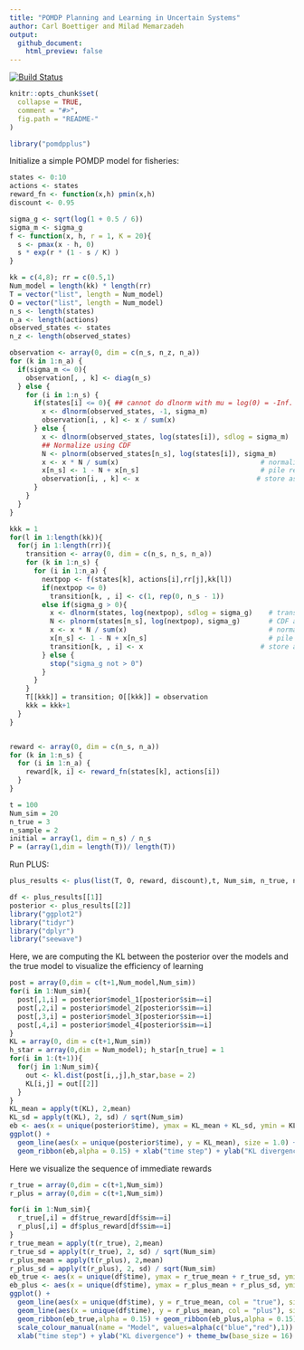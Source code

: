 ```yaml
---
title: "POMDP Planning and Learning in Uncertain Systems"
author: Carl Boettiger and Milad Memarzadeh
output: 
  github_document:
    html_preview: false
---
```


[![Build Status](https://drone.carlboettiger.info/api/badges/boettiger-lab/pomdpplus/status.svg)](https://drone.carlboettiger.info/boettiger-lab/pomdpplus)

<!-- README.md is generated from README.Rmd. Please edit that file -->

```r
knitr::opts_chunk$set(
  collapse = TRUE,
  comment = "#>",
  fig.path = "README-"
)
```


```r
library("pomdpplus")
```

Initialize a simple POMDP model for fisheries:

```r
states <- 0:10
actions <- states
reward_fn <- function(x,h) pmin(x,h)
discount <- 0.95

sigma_g <- sqrt(log(1 + 0.5 / 6))
sigma_m <- sigma_g
f <- function(x, h, r = 1, K = 20){
  s <- pmax(x - h, 0)
  s * exp(r * (1 - s / K) )
}

kk = c(4,8); rr = c(0.5,1)
Num_model = length(kk) * length(rr)
T = vector("list", length = Num_model)
O = vector("list", length = Num_model)
n_s <- length(states)
n_a <- length(actions)
observed_states <- states
n_z <- length(observed_states)

observation <- array(0, dim = c(n_s, n_z, n_a))
for (k in 1:n_a) {
  if(sigma_m <= 0){
    observation[, , k] <- diag(n_s)
  } else {
    for (i in 1:n_s) {
      if(states[i] <= 0){ ## cannot do dlnorm with mu = log(0) = -Inf.  Cannot solve if belief has already converged
        x <- dlnorm(observed_states, -1, sigma_m)
        observation[i, , k] <- x / sum(x)
      } else {
        x <- dlnorm(observed_states, log(states[i]), sdlog = sigma_m)    # transition probability densities
        ## Normalize using CDF
        N <- plnorm(observed_states[n_s], log(states[i]), sigma_m)       # CDF accounts for prob density beyond boundary
        x <- x * N / sum(x)                                   # normalize densities to  = cdf(boundary)
        x[n_s] <- 1 - N + x[n_s]                              # pile remaining probability on boundary
        observation[i, , k] <- x                             # store as row of transition matrix
      }
    }
  }
}

kkk = 1
for(l in 1:length(kk)){
  for(j in 1:length(rr)){
    transition <- array(0, dim = c(n_s, n_s, n_a))
    for (k in 1:n_s) {
      for (i in 1:n_a) {
        nextpop <- f(states[k], actions[i],rr[j],kk[l])
        if(nextpop <= 0)
          transition[k, , i] <- c(1, rep(0, n_s - 1))
        else if(sigma_g > 0){
          x <- dlnorm(states, log(nextpop), sdlog = sigma_g)    # transition probability densities
          N <- plnorm(states[n_s], log(nextpop), sigma_g)       # CDF accounts for prob density beyond boundary
          x <- x * N / sum(x)                                   # normalize densities to  = cdf(boundary)
          x[n_s] <- 1 - N + x[n_s]                              # pile remaining probability on boundary
          transition[k, , i] <- x                             # store as row of transition matrix
        } else {
          stop("sigma_g not > 0")
        }
      }
    }
    T[[kkk]] = transition; O[[kkk]] = observation
    kkk = kkk+1
  }
}


reward <- array(0, dim = c(n_s, n_a))
for (k in 1:n_s) {
  for (i in 1:n_a) {
    reward[k, i] <- reward_fn(states[k], actions[i])
  }
}

t = 100
Num_sim = 20
n_true = 3 
n_sample = 2 
initial = array(1, dim = n_s) / n_s
P = (array(1,dim = length(T))/ length(T))
```



Run PLUS:

```r
plus_results <- plus(list(T, O, reward, discount),t, Num_sim, n_true, n_sample, initial, P,precision = 1)
```

```r
df <- plus_results[[1]]
posterior <- plus_results[[2]]
library("ggplot2")
library("tidyr")
library("dplyr")
library("seewave")
```

Here, we are computing the KL between the posterior over the models and the true model to visualize the efficiency of learning

```r
post = array(0,dim = c(t+1,Num_model,Num_sim))
for(i in 1:Num_sim){
  post[,1,i] = posterior$model_1[posterior$sim==i]
  post[,2,i] = posterior$model_2[posterior$sim==i]
  post[,3,i] = posterior$model_3[posterior$sim==i]
  post[,4,i] = posterior$model_4[posterior$sim==i]
}
KL = array(0, dim = c(t+1,Num_sim))
h_star = array(0,dim = Num_model); h_star[n_true] = 1
for(i in 1:(t+1)){
  for(j in 1:Num_sim){
    out <- kl.dist(post[i,,j],h_star,base = 2)
    KL[i,j] = out[[2]]
  }
}
KL_mean = apply(t(KL), 2,mean)
KL_sd = apply(t(KL), 2, sd) / sqrt(Num_sim)
eb <- aes(x = unique(posterior$time), ymax = KL_mean + KL_sd, ymin = KL_mean - KL_sd, linetype = NA)
ggplot() + 
  geom_line(aes(x = unique(posterior$time), y = KL_mean), size = 1.0) +
  geom_ribbon(eb,alpha = 0.15) + xlab("time step") + ylab("KL divergence") + theme_bw(base_size = 16)
```

Here we visualize the sequence of immediate rewards 

```r
r_true = array(0,dim = c(t+1,Num_sim))
r_plus = array(0,dim = c(t+1,Num_sim))

for(i in 1:Num_sim){
  r_true[,i] = df$true_reward[df$sim==i]
  r_plus[,i] = df$plus_reward[df$sim==i]
}
r_true_mean = apply(t(r_true), 2,mean)
r_true_sd = apply(t(r_true), 2, sd) / sqrt(Num_sim)
r_plus_mean = apply(t(r_plus), 2,mean)
r_plus_sd = apply(t(r_plus), 2, sd) / sqrt(Num_sim)
eb_true <- aes(x = unique(df$time), ymax = r_true_mean + r_true_sd, ymin = r_true_mean - r_true_sd, linetype = NA)
eb_plus <- aes(x = unique(df$time), ymax = r_plus_mean + r_plus_sd, ymin = r_plus_mean - r_plus_sd, linetype = NA)
ggplot() + 
  geom_line(aes(x = unique(df$time), y = r_true_mean, col = "true"), size = 1.0) +
  geom_line(aes(x = unique(df$time), y = r_plus_mean, col = "plus"), size = 1.0) +
  geom_ribbon(eb_true,alpha = 0.15) + geom_ribbon(eb_plus,alpha = 0.15) +
  scale_colour_manual(name = "Model", values=alpha(c("blue","red"),1)) +
  xlab("time step") + ylab("KL divergence") + theme_bw(base_size = 16)
```




